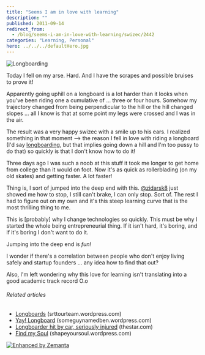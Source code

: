 ```yaml
---
title: "Seems I am in love with learning"
description: ""
published: 2011-09-14
redirect_from:
  - /blog/seems-i-am-in-love-with-learning/swizec/2442
categories: "Learning, Personal"
hero: ../../../defaultHero.jpg
---
```


![Longboarding](https://swizec.com/wp-content/uploads/2011/09/300px-Longboard_skateboard3.jpg "Longboarding")

Today I fell on my arse. Hard. And I have the scrapes and possible bruises to prove it!

Apparently going uphill on a longboard is a lot harder than it looks when you've been riding one a cumulative of ... three or four hours. Somehow my trajectory changed from being perpendicular to the hill or the hill changed slopes ... all I know is that at some point my legs were crossed and I was in the air.

The result was a very happy swizec with a smile up to his ears. I realized something in that moment --> the reason I fell in love with riding a longboard (I'd say [longboarding](http://en.wikipedia.org/wiki/Longboarding "Longboarding"), but that implies going down a hill and I'm too pussy to do that) so quickly is that I don't know how to do it!

Three days ago I was such a noob at this stuff it took me longer to get home from college than it would on foot. Now it's as quick as rollerblading (on my old skates) and getting faster. A lot faster!

Thing is, I sort of jumped into the deep end with this. [@zidarsk8](http://twitter.com/zidarsk8) just showed me how to stop, I still can't brake, I can only stop. Sort of. The rest I had to figure out on my own and it's this steep learning curve that is the most thrilling thing to me.

This is \[probably] why I change technologies so quickly. This must be why I started the whole being entrepreneurial thing. If it isn't hard, it's boring, and if it's boring I don't want to do it.

Jumping into the deep end is _fun!_

I wonder if there's a correlation between people who don't enjoy living safely and startup founders ... any idea how to find that out?

Also, I'm left wondering why this love for learning isn't translating into a good academic track record O.o

###### Related articles

- [Longboards](http://srttourteam.wordpress.com/2011/08/05/longboards/) (srttourteam.wordpress.com)
- [Yay! Longboard](http://someguynamedben.wordpress.com/2011/07/02/yay-longboard/) (someguynamedben.wordpress.com)
- [Longboarder hit by car, seriously injured](http://www.thestar.com/news/article/1025357--longboarder-hit-by-car-seriously-injured) (thestar.com)
- [Find my Soul](http://shapeyoursoul.wordpress.com/2011/08/02/find-my-soul/) (shapeyoursoul.wordpress.com)

[![Enhanced by Zemanta](https://img.zemanta.com/zemified_e.png?x-id=fd7c855c-fd36-44a3-8bc9-087a697e7550)](http://www.zemanta.com/ "Enhanced by Zemanta")
